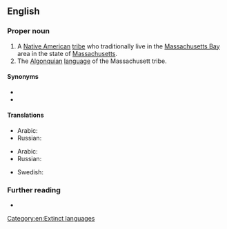 ==English==

===Proper noun===
{{head|en|proper nouns}}

# A [[Native American]] [[tribe]] who traditionally live in the [[Massachusetts Bay]] area in the state of [[Massachusetts]].
# The [[Algonquian]] [[language]] of the Massachusett tribe.

====Synonyms====
{{checksense|en}}
* {{l|en|Natick}}
* {{l|en|Wampanoag}}

====Translations====
{{trans-top|tribe}}
* Arabic: {{t|ar|ماسَتْشُوسِت}}
* Russian: {{t|ru|массачусет|tr=}}
{{trans-mid}}
{{trans-bottom}}

{{trans-top|language}}
* Arabic: {{t|ar|ماسَتْشُوسِتِيَّة}}
* Russian: {{t+|ru|массачусетский|tr=}}
{{trans-mid}}
* Swedish: {{t+|sv|massachusett}}
{{trans-bottom}}

===Further reading===
* {{ethnologue|code=wam}}

[[Category:en:Extinct languages]]